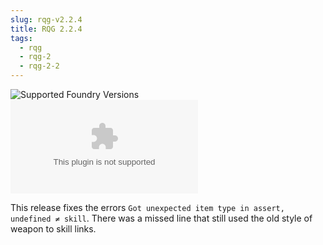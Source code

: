 ```yaml
---
slug: rqg-v2.2.4
title: RQG 2.2.4
tags:
  - rqg
  - rqg-2
  - rqg-2-2
---
```


![Supported Foundry Versions](https://img.shields.io/endpoint?url=https://foundryshields.com/version?url=https://github.com/sun-dragon-cult/fvtt-system-rqg/releases/download/v2.2.4/system.json)
![Download Count](https://img.shields.io/github/downloads/sun-dragon-cult/fvtt-system-rqg/v2.2.4/rqg.zip)

This release fixes the errors `Got unexpected item type in assert, undefined ≠ skill`. There was a
missed line that still used the old style of weapon to skill links.
